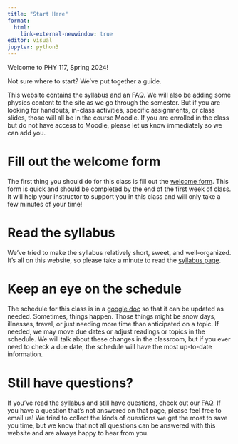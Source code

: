 ```yaml
---
title: "Start Here"
format: 
  html:
    link-external-newwindow: true
editor: visual
jupyter: python3
---
```


Welcome to PHY 117, Spring 2024!

Not sure where to start? We've put together a guide.

This website contains the syllabus and an FAQ. We will also be adding some physics content to the site as we go through the semester. But if you are looking for handouts, in-class activities, specific assignments, or class slides, those will all be in the course Moodle. If you are enrolled in the class but do not have access to Moodle, please let us know immediately so we can add you.

# Fill out the welcome form

The first thing you should do for this class is fill out the [welcome form](https://forms.gle/o1UNsMFAwyBKaJdJA). This form is quick and should be completed by the end of the first week of class. It will help your instructor to support you in this class and will only take a few minutes of your time!

# Read the syllabus

We've tried to make the syllabus relatively short, sweet, and well-organized. It's all on this website, so please take a minute to read the [syllabus page](syllabus.qmd).

# Keep an eye on the schedule

The schedule for this class is in a [google doc](https://docs.google.com/spreadsheets/d/1NN6zv30J_MdUYzjDmjOMn1q-IKhxN0H8w9O3rMQsQ1A/edit?usp=sharing) so that it can be updated as needed. Sometimes, things happen. Those things might be snow days, illnesses, travel, or just needing more time than anticipated on a topic. If needed, we may move due dates or adjust readings or topics in the schedule. We will talk about these changes in the classroom, but if you ever need to check a due date, the schedule will have the most up-to-date information.

# Still have questions?

If you've read the syllabus and still have questions, check out our [FAQ](FAQ.qmd). If you have a question that's not answered on that page, please feel free to email us! We tried to collect the kinds of questions we get the most to save you time, but we know that not all questions can be answered with this website and are always happy to hear from you.
